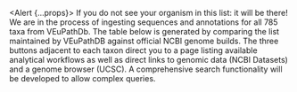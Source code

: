 <Alert {...props}>
  If you do not see your organism in this list: it will be there! We are in the
  process of ingesting sequences and annotations for all 785 taxa from
  VEuPathDb. The table below is generated by comparing the list maintained by
  VEuPathDB against official NCBI genome builds. The three buttons adjacent to
  each taxon direct you to a page listing available analytical workflows as well
  as direct links to genomic data (NCBI Datasets) and a genome browser (UCSC). A
  comprehensive search functionality will be developed to allow complex queries.
</Alert>
